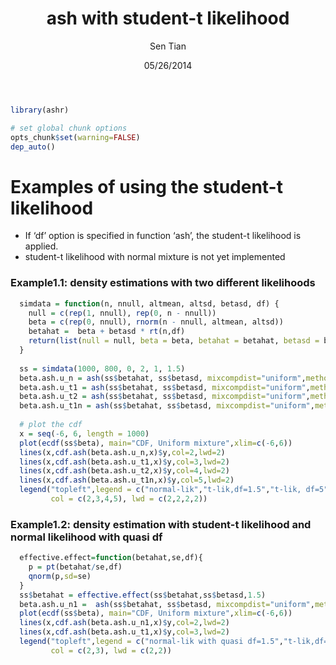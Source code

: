 % ash with student-t likelihood
% Sen Tian
% 05/26/2014

```r
library(ashr)
```

```r
# set global chunk options
opts_chunk$set(warning=FALSE)
dep_auto()
```
 
# Examples of using the student-t likelihood
- If 'df' option is specified in function 'ash', the student-t likelihood is applied.
- student-t likelihood with normal mixture is not yet implemented

### Example1.1: density estimations with two different likelihoods
```r
  simdata = function(n, nnull, altmean, altsd, betasd, df) {
    null = c(rep(1, nnull), rep(0, n - nnull))
    beta = c(rep(0, nnull), rnorm(n - nnull, altmean, altsd))
    betahat =  beta + betasd * rt(n,df)
    return(list(null = null, beta = beta, betahat = betahat, betasd = betasd))
  }
  
  ss = simdata(1000, 800, 0, 2, 1, 1.5)
  beta.ash.u_n = ash(ss$betahat, ss$betasd, mixcompdist="uniform",method="shrink", cxx=FALSE)
  beta.ash.u_t1 = ash(ss$betahat, ss$betasd, mixcompdist="uniform",method="shrink", cxx=FALSE,df=1.5)
  beta.ash.u_t2 = ash(ss$betahat, ss$betasd, mixcompdist="uniform",method="shrink", cxx=FALSE,df=5)
  beta.ash.u_t1n = ash(ss$betahat, ss$betasd, mixcompdist="uniform",method="fdr", cxx=FALSE,df=1.5)
  
  # plot the cdf
  x = seq(-6, 6, length = 1000)
  plot(ecdf(ss$beta), main="CDF, Uniform mixture",xlim=c(-6,6))
  lines(x,cdf.ash(beta.ash.u_n,x)$y,col=2,lwd=2)
  lines(x,cdf.ash(beta.ash.u_t1,x)$y,col=3,lwd=2)
  lines(x,cdf.ash(beta.ash.u_t2,x)$y,col=4,lwd=2)
  lines(x,cdf.ash(beta.ash.u_t1n,x)$y,col=5,lwd=2)
  legend("topleft",legend = c("normal-lik","t-lik,df=1.5","t-lik, df=5","t-lik, df=1.5, fdr"), 
         col = c(2,3,4,5), lwd = c(2,2,2,2))
```

### Example1.2: density estimation with student-t likelihood and normal likelihood with quasi df
```r
  effective.effect=function(betahat,se,df){
    p = pt(betahat/se,df)
    qnorm(p,sd=se)
  }
  ss$betahat = effective.effect(ss$betahat,ss$betasd,1.5)
  beta.ash.u_n1 =  ash(ss$betahat, ss$betasd, mixcompdist="uniform",method="shrink", cxx=FALSE)
  plot(ecdf(ss$beta), main="CDF, Uniform mixture",xlim=c(-6,6))
  lines(x,cdf.ash(beta.ash.u_n1,x)$y,col=2,lwd=2)
  lines(x,cdf.ash(beta.ash.u_t1,x)$y,col=3,lwd=2)
  legend("topleft",legend = c("normal-lik with quasi df=1.5","t-lik,df=1.5"), 
         col = c(2,3), lwd = c(2,2))
```

